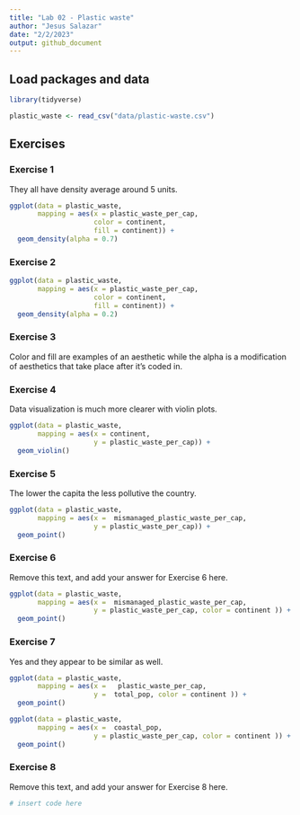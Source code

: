 ```yaml
---
title: "Lab 02 - Plastic waste"
author: "Jesus Salazar"
date: "2/2/2023"
output: github_document
---
```


## Load packages and data

```r
library(tidyverse) 
```

```r
plastic_waste <- read_csv("data/plastic-waste.csv")
```

## Exercises

### Exercise 1

They all have density average around 5 units.

```r
ggplot(data = plastic_waste, 
       mapping = aes(x = plastic_waste_per_cap, 
                     color = continent, 
                     fill = continent)) +
  geom_density(alpha = 0.7)
```

### Exercise 2

```r
ggplot(data = plastic_waste, 
       mapping = aes(x = plastic_waste_per_cap, 
                     color = continent, 
                     fill = continent)) +
  geom_density(alpha = 0.2)
```

### Exercise 3

Color and fill are examples of an aesthetic while the alpha is a modification of aesthetics that take place after it's coded in.

### Exercise 4

Data visualization is much more clearer with violin plots.

```r
ggplot(data = plastic_waste, 
       mapping = aes(x = continent, 
                     y = plastic_waste_per_cap)) +
  geom_violin()
```

### Exercise 5

The lower the capita the less pollutive the country.

```r
ggplot(data = plastic_waste, 
       mapping = aes(x =  mismanaged_plastic_waste_per_cap, 
                     y = plastic_waste_per_cap)) +
  geom_point()
```

### Exercise 6

Remove this text, and add your answer for Exercise 6 here.

```r
ggplot(data = plastic_waste, 
       mapping = aes(x =  mismanaged_plastic_waste_per_cap, 
                     y = plastic_waste_per_cap, color = continent )) +
  geom_point()
```

### Exercise 7

Yes and they appear to be similar as well.

```r
ggplot(data = plastic_waste, 
       mapping = aes(x =   plastic_waste_per_cap, 
                     y =  total_pop, color = continent )) +
  geom_point()
```

```r
ggplot(data = plastic_waste, 
       mapping = aes(x =  coastal_pop, 
                     y = plastic_waste_per_cap, color = continent )) +
  geom_point()
```

### Exercise 8

Remove this text, and add your answer for Exercise 8 here.

```r
# insert code here
```

